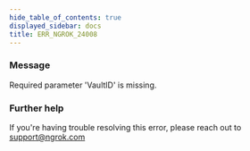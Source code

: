 ```yaml
---
hide_table_of_contents: true
displayed_sidebar: docs
title: ERR_NGROK_24008
---
```


### Message

Required parameter 'VaultID' is missing.

### Further help

If you're having trouble resolving this error, please reach out to [support@ngrok.com](mailto:support@ngrok.com?subject=Help%20with%20ERR_NGROK_24008)
